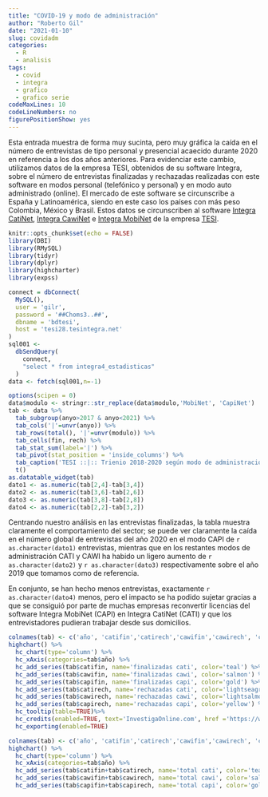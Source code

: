 ```yaml
---
title: "COVID-19 y modo de administración"
author: "Roberto Gil"
date: "2021-01-10"
slug: covidadm
categories:
  - R
  - analisis
tags:
  - covid
  - integra
  - grafico
  - grafico serie
codeMaxLines: 10
codeLineNumbers: no
figurePositionShow: yes
---
```


Esta entrada muestra de forma muy sucinta, pero muy gráfica la caída en el número de entrevistas de tipo personal y presencial acaecido durante 2020 en referencia a los dos años anteriores. Para evidenciar este cambio, utilizamos datos de la empresa TESI, obtenidos de su software Integra, sobre el número de entrevistas finalizadas y rechazadas realizadas con este software en modos personal (telefónico y personal) y en modo auto administrado (online). El mercado de este software se circunscribe a España y Latinoamérica, siendo en este caso los países con más peso Colombia, México y Brasil. Estos datos se circunscriben al software [Integra CatiNet](https://www.tesigandia.com/gandia-integra-catinet), [Integra CawiNet](https://www.tesigandia.com/gandia-integra-cawinet) e [Integra MobiNet](https://www.tesigandia.com/gandia-integra-mobinet) de la empresa [TESI](https://tesigandia.com).

```r
knitr::opts_chunk$set(echo = FALSE)
library(DBI)
library(RMySQL)
library(tidyr)
library(dplyr)
library(highcharter)
library(expss)
```

```r
connect = dbConnect(
  MySQL(),
  user = 'gilr',
  password = '##Choms3..##',
  dbname = 'bdtesi',
  host = 'tesi28.tesintegra.net'
)
sql001 <-
  dbSendQuery(
    connect,
    "select * from integra4_estadisticas"
  )
data <- fetch(sql001,n=-1)
```


```r
options(scipen = 0)
data$modulo <- stringr::str_replace(data$modulo,'MobiNet', 'CapiNet')
tab <- data %>%
  tab_subgroup(anyo>2017 & anyo<2021) %>% 
  tab_cols('|'=unvr(anyo)) %>% 
  tab_rows(total(), '|'=unvr(modulo)) %>% 
  tab_cells(fin, rech) %>% 
  tab_stat_sum(label='|') %>% 
  tab_pivot(stat_position = 'inside_columns') %>% 
  tab_caption('TESI ::|:: Trienio 2018-2020 según modo de administración') %>% 
  t()
as.datatable_widget(tab)
dato1 <- as.numeric(tab[2,4]-tab[3,4])
dato2 <- as.numeric(tab[3,6]-tab[2,6])
dato3 <- as.numeric(tab[3,8]-tab[2,8])
dato4 <- as.numeric(tab[2,2]-tab[3,2])
```

Centrando nuestro análisis en las entrevistas finalizadas, la tabla muestra claramente el comportamiento del sector; se puede ver claramente la caída en el número global de entrevistas del año 2020 en el modo CAPI de `r as.character(dato1)` entrevistas, mientras que en los restantes modos de administración CATI y CAWI ha habido un ligero aumento de `r as.character(dato2)` y `r as.character(dato3)` respectivamente sobre el año 2019 que tomamos como de referencia.

En conjunto, se han hecho menos entrevistas, exactamente `r as.character(dato4)` menos, pero el impacto se ha podido sujetar gracias a que se consiguió por parte de muchas empresas reconvertir licencias del software Integra MobiNet (CAPI) en Integra CatiNet (CATI) y que los entrevistadores pudieran trabajar desde sus domicilios.


```r
colnames(tab) <- c('año', 'catifin','catirech','cawifin','cawirech', 'capifin','capirech')
highchart() %>% 
  hc_chart(type='column') %>%
  hc_xAxis(categories=tab$año) %>% 
  hc_add_series(tab$catifin, name='finalizadas cati', color='teal') %>% 
  hc_add_series(tab$cawifin, name='finalizadas cawi', color='salmon') %>% 
  hc_add_series(tab$capifin, name='finalizadas capi', color='gold') %>% 
  hc_add_series(tab$catirech, name='rechazadas cati', color='lightseagreen') %>% 
  hc_add_series(tab$cawirech, name='rechazadas cawi', color='lightsalmon') %>% 
  hc_add_series(tab$capirech, name='rechazadas capi', color='yellow') %>% 
  hc_tooltip(table=TRUE)%>%
  hc_credits(enabled=TRUE, text='InvestigaOnline.com', href ='https://www.investigaonline.com') %>%
  hc_exporting(enabled=TRUE)
```


```r
colnames(tab) <- c('año', 'catifin','catirech','cawifin','cawirech', 'capifin','capirech')
highchart() %>% 
  hc_chart(type='column') %>%
  hc_xAxis(categories=tab$año) %>%
  hc_add_series(tab$catifin+tab$catirech, name='total cati', color='teal', dataLabels=list(enabled=TRUE)) %>% 
  hc_add_series(tab$cawifin+tab$cawirech, name='total cawi', color='salmon', dataLabels=list(enabled=TRUE)) %>% 
  hc_add_series(tab$capifin+tab$capirech, name='total capi', color='gold', dataLabels=list(enabled=TRUE))
```

